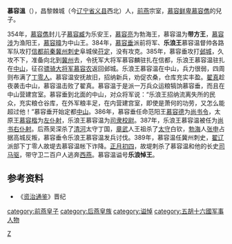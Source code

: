 '''慕容溫'''（{{bd|？||389年|catIdx=M}}），昌黎棘城（今[[辽宁省|辽宁省]][[义县|义县]]西北）人，[[前燕|前燕]]宗室，[[慕容鲜卑|慕容鲜卑]][[慕容儁|慕容儁]]的兒子。

354年，[[慕容儁|慕容儁]]封儿子[[慕容臧|慕容臧]]为乐安王，[[慕容亮_(前燕)|慕容亮]]为勃海王，慕容温为'''带方王'''，[[慕容涉|慕容涉]]为渔阳王，[[慕容暐|慕容暐]]为中山王。384年，[[慕容垂|慕容垂]]派前将军、'''乐浪王'''慕容温督帅各路军队攻打[[信都|信都]][[前秦|前秦]][[冀州|冀州]][[刺史|刺史]]阜城侯[[苻定|苻定]]，没有攻克。385年，慕容垂攻打[[邺城|邺城]]，久攻不下，准备向北到[[冀州|冀州]]去，令抚军大将军慕容麟驻扎在信都，乐浪王慕容温驻扎在[[定州市|中山]]，征召[[骠骑大将军|骠骑大将军]][[慕容农|慕容农]]返回邺城。乐浪王慕容温在中山，兵力很弱，四周则布满了[[丁零人|丁零人]]。慕容温安抚故旧，招纳新兵，劝促农桑，仓库充实丰盈。[[翟真|翟真]]趁夜袭击中山，慕容温击败了翟真。慕容温于是派一万兵众运粮犒饷慕容垂，而且在中山营建宫室。慕容垂到北面的中山，对众将军说：“乐浪王招纳流离失所的民众，充实粮仓谷库，在外军粮丰足，在内营建宫室，即使是萧何的功劳，又怎么能超过他！”慕容垂开始定都[[定州市|中山]]。386年，慕容垂任命范阳王[[慕容德|慕容德]]为[[尚书令|尚书令]]，太原王[[慕容楷|慕容楷]]为[[左仆射|左仆射]]，乐浪王慕容温为[[司隶校尉|司隶校尉]]。387年，乐浪王慕容温被任为[[尚书右仆射|尚书右仆射]]。后燕吴深杀了[[清河|清河]]太守丁国，[[章武|章武]]人王祖杀了[[太守|太守]]白钦，[[勃海|勃海]]人[[张申|张申]]占据高城反叛，慕容垂令乐浪王慕容温发兵讨伐。389年，慕容温任冀州刺史，[[翟辽|翟辽]]派部下丁零人故堤去慕容温帐下诈降。[[正月初四|正月初四]]，故堤刺杀了慕容温和他的长史[[司马驱|司马驱]]，带守卫二百户人逃奔[[西燕|西燕]]。慕容温谥号'''乐浪悼王'''。

==参考资料==
*《[[资治通鉴|资治通鉴]]》晋纪
{{DEFAULTSORT:M}}
[[Category:慕容姓|Z]]
[[category:前燕皇子|category:前燕皇子]]
[[category:后燕皇族|category:后燕皇族]]
[[category:谥悼|category:谥悼]]
[[category:五胡十六國军事人物|category:五胡十六國军事人物]]